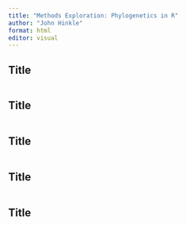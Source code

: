 ```yaml
---
title: "Methods Exploration: Phylogenetics in R"
author: "John Hinkle"
format: html
editor: visual
---
```


## Title

```r

```

## Title

```r

```

## Title

```r

```

## Title

```r

```

## Title

```r

```
